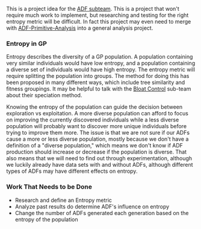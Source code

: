 This is a project idea for the [[Automatically Defined Functions|ADF subteam]]. This is a project that won't require much work to implement, but researching and testing for the right entropy metric will be difficult. In fact this project may even need to merge with [[ADF-Primitive-Analysis]] into a general analysis project.

=== Entropy in GP ===
Entropy describes the diversity of a GP population. A population containing very similar individuals would have low entropy, and a population containing a diverse set of individuals would have high entropy. The entropy metric will require splitting the population into groups. The method for doing this has been proposed in many different ways, which include tree similarity and fitness groupings. It may be helpful to talk with the [[Bloat Control]] sub-team about their speciation method.

Knowing the entropy of the population can guide the decision between exploration vs exploitation. A more diverse population can afford to focus on improving the currently discovered individuals while a less diverse population will probably want to discover more unique individuals before trying to improve them more. The issue is that we are not sure if our ADFs cause a more or less diverse population, mostly because we don't have a definition of a "diverse population," which means we don't know if ADF production should increase or decrease if the population is diverse. That also means that we will need to find out through experimentation, although we luckily already have data sets with and without ADFs, although different types of ADFs may have different effects on entropy.

=== Work That Needs to be Done ===
* Research and define an Entropy metric
* Analyze past results do determine ADF's influence on entropy
* Change the number of ADFs generated each generation based on the entropy of the population